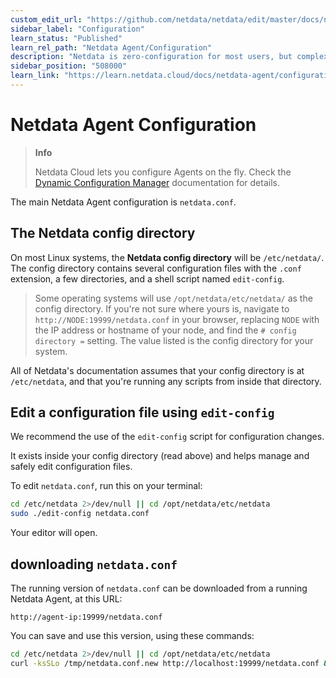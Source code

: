 ```yaml
---
custom_edit_url: "https://github.com/netdata/netdata/edit/master/docs/netdata-agent/configuration/README.md"
sidebar_label: "Configuration"
learn_status: "Published"
learn_rel_path: "Netdata Agent/Configuration"
description: "Netdata is zero-configuration for most users, but complex infrastructures may require you to tweak some of the Agent's granular settings."
sidebar_position: "508000"
learn_link: "https://learn.netdata.cloud/docs/netdata-agent/configuration/configuration"
---
```


# Netdata Agent Configuration

> **Info**
>
> Netdata Cloud lets you configure Agents on the fly. Check the [Dynamic Configuration Manager](/docs/netdata-agent/configuration/dynamic-configuration-manager) documentation for details.

The main Netdata Agent configuration is `netdata.conf`.

## The Netdata config directory

On most Linux systems, the **Netdata config
directory** will be `/etc/netdata/`. The config directory contains several configuration files with the `.conf` extension, a
few directories, and a shell script named `edit-config`.

> Some operating systems will use `/opt/netdata/etc/netdata/` as the config directory. If you're not sure where yours
> is, navigate to `http://NODE:19999/netdata.conf` in your browser, replacing `NODE` with the IP address or hostname of
> your node, and find the `# config directory =` setting. The value listed is the config directory for your system.

All of Netdata's documentation assumes that your config directory is at `/etc/netdata`, and that you're running any scripts from inside that directory.

## Edit a configuration file using `edit-config`

We recommend the use of the `edit-config` script for configuration changes.

It exists inside your config directory (read above) and helps manage and safely edit configuration files.

To edit `netdata.conf`, run this on your terminal:

```bash
cd /etc/netdata 2>/dev/null || cd /opt/netdata/etc/netdata
sudo ./edit-config netdata.conf
```

Your editor will open.

## downloading `netdata.conf`

The running version of `netdata.conf` can be downloaded from a running Netdata Agent, at this URL:

```url
http://agent-ip:19999/netdata.conf
```

You can save and use this version, using these commands:

```bash
cd /etc/netdata 2>/dev/null || cd /opt/netdata/etc/netdata
curl -ksSLo /tmp/netdata.conf.new http://localhost:19999/netdata.conf && sudo mv -i /tmp/netdata.conf.new netdata.conf 
```
